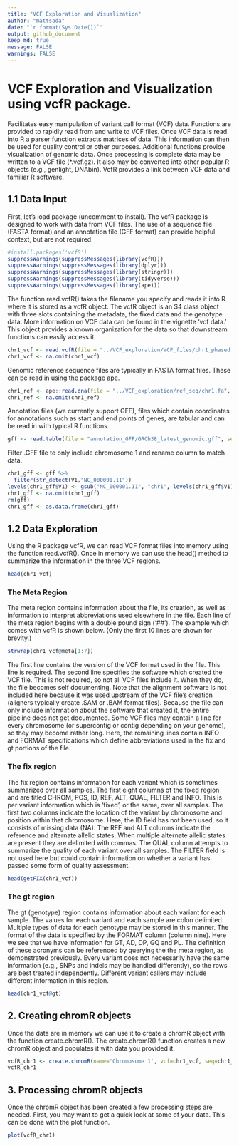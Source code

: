 ```yaml
---  
title: "VCF Exploration and Visualization"  
author: "mattsada"  
date: "`r format(Sys.Date())`"
output: github_document
keep_md: true
message: FALSE
warnings: FALSE
---  
```

# VCF Exploration and Visualization using vcfR package.
Facilitates easy manipulation of variant call format (VCF) data. Functions are provided to rapidly read from and write to VCF files. Once VCF data is read into R a parser function extracts matrices of data. This information can then be used for quality control or other purposes. Additional functions provide visualization of genomic data. Once processing is complete data may be written to a VCF file (*.vcf.gz). It also may be converted into other popular R objects (e.g., genlight, DNAbin). VcfR provides a link between VCF data and familiar R software.

## 1.1 Data Input 
First, let's load package (uncomment to install). The vcfR package is designed to work with data from VCF files. The use of a sequence file (FASTA format) and an annotation file (GFF format) can provide helpful context, but are not required. 
```r
#install.packages('vcfR')
suppressWarnings(suppressMessages(library(vcfR)))
suppressWarnings(suppressMessages(library(dplyr)))
suppressWarnings(suppressMessages(library(stringr)))
suppressWarnings(suppressMessages(library(tidyverse)))
suppressWarnings(suppressMessages(library(ape)))
```

The function read.vcfR() takes the filename you specify and reads it into R where it is stored as a vcfR object. The vcfR object is an S4 class object with three slots containing the metadata, the fixed data and the genotype data. More information on VCF data can be found in the vignette ‘vcf data.’ This object provides a known organization for the data so that downstream functions can easily access it.
```r
chr1_vcf <- read.vcfR(file = "../VCF_exploration/VCF_files/chr1_phased.vcf", verbose = FALSE)
chr1_vcf <- na.omit(chr1_vcf)
```

Genomic reference sequence files are typically in FASTA format files. These can be read in using the package ape.
```r
chr1_ref <- ape::read.dna(file = "../VCF_exploration/ref_seq/chr1.fa", format = "fasta")
chr1_ref <- na.omit(chr1_ref)
```

Annotation files (we currently support GFF), files which contain coordinates for annotations such as start and end points of genes, are tabular and can be read in with typical R functions.
```r
gff <- read.table(file = "annotation_GFF/GRCh38_latest_genomic.gff", sep="\t", quote="")
```

Filter .GFF file to only include chromosome 1 and rename column to match data.
```r
chr1_gff <- gff %>%
  filter(str_detect(V1,"NC_000001.11"))
levels(chr1_gff$V1) <- gsub("NC_000001.11", "chr1", levels(chr1_gff$V1), fixed=TRUE)
chr1_gff <- na.omit(chr1_gff)
rm(gff)
chr1_gff <- as.data.frame(chr1_gff)
```

## 1.2 Data Exploration
Using the R package vcfR, we can read VCF format files into memory using the function read.vcfR(). Once in memory we can use the head() method to summarize the information in the three VCF regions.
```r
head(chr1_vcf)
```
### The Meta Region
The meta region contains information about the file, its creation, as well as information to interpret abbreviations used elsewhere in the file. Each line of the meta region begins with a double pound sign (‘##’). The example which comes with vcfR is shown below. (Only the first 10 lines are shown for brevity.)
```r
strwrap(chr1_vcf@meta[1:7])
```

The first line contains the version of the VCF format used in the file. This line is required. The second line specifies the software which created the VCF file. This is not required, so not all VCF files include it. When they do, the file becomes self documenting. Note that the alignment software is not included here because it was used upstream of the VCF file’s creation (aligners typically create .SAM or .BAM format files). Because the file can only include information about the software that created it, the entire pipeline does not get documented. Some VCF files may contain a line for every chromosome (or supercontig or contig depending on your genome), so they may become rather long. Here, the remaining lines contain INFO and FORMAT specifications which define abbreviations used in the fix and gt portions of the file.

### The fix region
The fix region contains information for each variant which is sometimes summarized over all samples. The first eight columns of the fixed region and are titled CHROM, POS, ID, REF, ALT, QUAL, FILTER and INFO. This is per variant information which is ‘fixed’, or the same, over all samples. The first two columns indicate the location of the variant by chromosome and position within that chromosome. Here, the ID field has not been used, so it consists of missing data (NA). The REF and ALT columns indicate the reference and alternate allelic states. When multiple alternate allelic states are present they are delimited with commas. The QUAL column attempts to summarize the quality of each variant over all samples. The FILTER field is not used here but could contain information on whether a variant has passed some form of quality assessment.
```r
head(getFIX(chr1_vcf))
```

### The gt region
The gt (genotype) region contains information about each variant for each sample. The values for each variant and each sample are colon delimited. Multiple types of data for each genotype may be stored in this manner. The format of the data is specified by the FORMAT column (column nine). Here we see that we have information for GT, AD, DP, GQ and PL. The definition of these acronyms can be referenced by querying the the meta region, as demonstrated previously. Every variant does not necessarily have the same information (e.g., SNPs and indels may be handled differently), so the rows are best treated independently. Different variant callers may include different information in this region.
```r
head(chr1_vcf@gt)
```

## 2. Creating chromR objects
Once the data are in memory we can use it to create a chromR object with the function create.chromR(). The  create.chromR() function creates a new chromR object and populates it with data you provided it.
```r
vcfR_chr1 <- create.chromR(name='Chromosome 1', vcf=chr1_vcf, seq=chr1_ref, ann=chr1_gff)
vcfR_chr1
```

## 3. Processing chromR objects
Once the chromR object has been created a few processing steps are needed. First, you may want to get a quick look at some of your data. This can be done with the plot function.
```r
plot(vcfR_chr1)
```